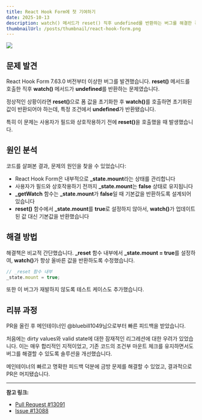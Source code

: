 ```yaml
---
title: React Hook Form에 첫 기여하기
date: 2025-10-13
description: watch() 메서드가 reset() 직후 undefined를 반환하는 버그를 해결한 경험을 공유합니다.
thumbnailUrl: /posts/thumbnail/react-hook-form.png
---
```


![](/posts/thumbnail/react-hook-form.png)

## 문제 발견

React Hook Form 7.63.0 버전부터 이상한 버그를 발견했습니다. <strong>reset()</strong> 메서드를 호출한 직후 <strong>watch()</strong> 메서드가 <strong>undefined</strong>를 반환하는 문제였습니다.

정상적인 상황이라면 <strong>reset()</strong>으로 폼 값을 초기화한 후 <strong>watch()</strong>를 호출하면 초기화된 값이 반환되어야 하는데, 특정 조건에서 <strong>undefined</strong>가 반환됐습니다.

특히 이 문제는 사용자가 필드와 상호작용하기 전에 <strong>reset()</strong>을 호출했을 때 발생했습니다.

## 원인 분석

코드를 살펴본 결과, 문제의 원인을 찾을 수 있었습니다:

- React Hook Form은 내부적으로 <strong>_state.mount</strong>라는 상태를 관리합니다
- 사용자가 필드와 상호작용하기 전까지 <strong>_state.mount</strong>는 <strong>false</strong> 상태로 유지됩니다
- <strong>_getWatch</strong> 함수는 <strong>_state.mount</strong>가 <strong>false</strong>일 때 기본값을 반환하도록 설계되어 있습니다
- <strong>reset()</strong> 함수에서 <strong>_state.mount</strong>를 <strong>true</strong>로 설정하지 않아서, <strong>watch()</strong>가 업데이트된 값 대신 기본값을 반환했습니다

## 해결 방법

해결책은 비교적 간단했습니다. <strong>_reset</strong> 함수 내부에서 <strong>_state.mount = true</strong>를 설정하여, <strong>watch()</strong>가 항상 올바른 값을 반환하도록 수정했습니다.

```typescript
// _reset 함수 내부
_state.mount = true;
```

또한 이 버그가 재발하지 않도록 테스트 케이스도 추가했습니다.

## 리뷰 과정

PR을 올린 후 메인테이너인 @bluebill1049님으로부터 빠른 피드백을 받았습니다.

처음에는 dirty values와 valid state에 대한 잠재적인 리그레션에 대한 우려가 있었습니다. 이는 매우 합리적인 지적이었고, 기존 코드의 조건부 마운트 체크를 유지하면서도 버그를 해결할 수 있도록 솔루션을 개선했습니다.

메인테이너의 빠르고 명확한 피드백 덕분에 금방 문제를 해결할 수 있었고, 결과적으로 PR은 머지됐습니다.

---

**참고 링크:**

- [Pull Request #13091](https://github.com/react-hook-form/react-hook-form/pull/13091)
- [Issue #13088](https://github.com/react-hook-form/react-hook-form/issues/13088)
